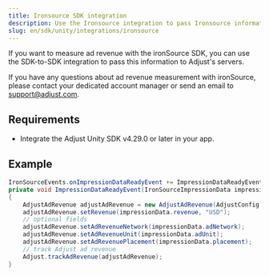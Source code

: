 ```yaml
---
title: Ironsource SDK integration
description: Use the Ironsource integration to pass Ironsource information to Adjust's servers.
slug: en/sdk/unity/integrations/ironsource
---
```


If you want to measure ad revenue with the ironSource SDK, you can use the SDK-to-SDK integration to pass this information to Adjust's servers.

<Callout type="note">

If you have any questions about ad revenue measurement with ironSource, please contact your dedicated account manager or send an email to support@adjust.com.

</Callout>

## Requirements

-  Integrate the Adjust Unity SDK v4.29.0 or later in your app.

## Example

```c#
IronSourceEvents.onImpressionDataReadyEvent += ImpressionDataReadyEvent;
private void ImpressionDataReadyEvent(IronSourceImpressionData impressionData)
{
    AdjustAdRevenue adjustAdRevenue = new AdjustAdRevenue(AdjustConfig.AdjustAdRevenueSourceIronSource);
    adjustAdRevenue.setRevenue(impressionData.revenue, "USD");
    // optional fields
    adjustAdRevenue.setAdRevenueNetwork(impressionData.adNetwork);
    adjustAdRevenue.setAdRevenueUnit(impressionData.adUnit);
    adjustAdRevenue.setAdRevenuePlacement(impressionData.placement);
    // track Adjust ad revenue
    Adjust.trackAdRevenue(adjustAdRevenue);
}
```
